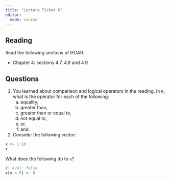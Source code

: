 ```yaml
---
title: "Lecture Ticket 6"
editor: 
  mode: source
---
```


## Reading

Read the following sections of IFDAR.

-   Chapter 4: sections 4.7, 4.8 and 4.9


## Questions

1. You learned about comparison and logical operators in the reading. In `R`, what is the operator for each of the following:
    a. equality,
    b. greater than,
    c. greater than or equal to,
    d. not equal to,
    e. or,
    f. and.
    
2. Consider the following vector: 

```r
x <- 1:10
x
```

What does the following do to `x`? 

```r
#| eval: false
x[x < 5] <- 0
```


